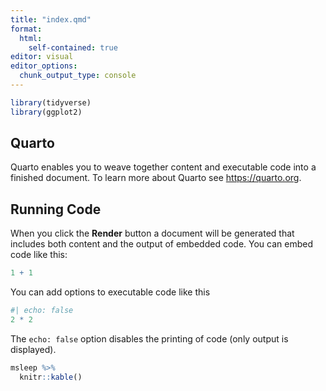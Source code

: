 ```yaml
---
title: "index.qmd"
format: 
  html:
    self-contained: true
editor: visual
editor_options: 
  chunk_output_type: console
---
```


```r
library(tidyverse)
library(ggplot2)

```

## Quarto

Quarto enables you to weave together content and executable code into a finished document. To learn more about Quarto see <https://quarto.org>.

## Running Code

When you click the **Render** button a document will be generated that includes both content and the output of embedded code. You can embed code like this:

```r
1 + 1

```

You can add options to executable code like this

```r
#| echo: false
2 * 2
```

The `echo: false` option disables the printing of code (only output is displayed).

```r

msleep %>%
  knitr::kable()

```
